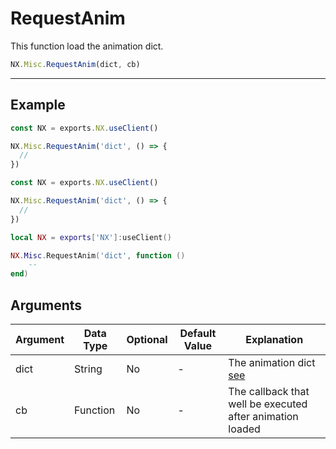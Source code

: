 
# RequestAnim

This function load the animation dict.

```typescript
NX.Misc.RequestAnim(dict, cb)
```

---

## Example

<Tabs>
<TabItem value="ts" label="TypeScript">

```typescript title="/rc/client/class/misc.ts"
const NX = exports.NX.useClient()

NX.Misc.RequestAnim('dict', () => {
  //
})
```

</TabItem>
<TabItem value="js" label="JavaScript">

```js title="/rc/client/class/misc.ts"
const NX = exports.NX.useClient()

NX.Misc.RequestAnim('dict', () => {
  //
})
```

</TabItem>
<TabItem value="lua" label="Lua">

```lua title="/rc/client/class/misc.ts"
local NX = exports['NX']:useClient()

NX.Misc.RequestAnim('dict', function ()
    --
end)
```

</TabItem>
</Tabs>

## Arguments

| Argument | Data Type | Optional | Default Value | Explanation                                                             |
| -------- | --------- | -------- | ------------- | ----------------------------------------------------------------------- |
| dict     | String    | No       | -             | The animation dict [see](https://alexguirre.github.io/animations-list/) |
| cb       | Function  | No       | -             | The callback that well be executed after animation loaded               |
